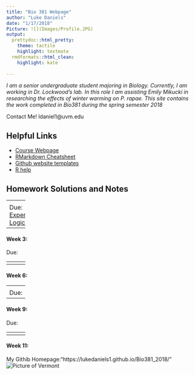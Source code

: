 ```yaml
---
title: "Bio 381 Webpage"
author: "Luke Daniels"
date: "1/17/2018"
Picture: ![](Images/Profile.JPG) 
output: 
  prettydoc::html_pretty:
    theme: tactile
    highlight: textmate
  rmdformats::html_clean:
    highlight: kate
    
---
```

<p align="center">

*I am a senior undergraduate student majoring in Biology.  Currently, I am working in Dr. Lockwood's lab. In this role I am assisting Emily Mikucki in researching the effects of winter warming on P. rapae. This site contains the work completed in Bio381 during the spring semester 2018*

Contact Me! ldaniel1@uvm.edu  
\begin{center}
<divstyle="width:300px; height=200px";
:![](Images/Profile.JPG)  
\end{center}


## Helpful Links   
* [Course Webpage](https://gotellilab.github.io/Bio381/)   
* [RMarkdown Cheatsheet](https://www.rstudio.com/wp-content/uploads/2015/02/rmarkdown-cheatsheet.pdf)   
* [Github website templates](https://github.com/jekyll/jekyll/wiki/Themes)   
* [R help](http://stackoverflow.com/questions/tagged/r)   

## Homework Solutions and Notes

------
<div id='id-section1'/>
#### Week 1: Setting up a webpage 
[Assignment Page](https://gotellilab.github.io/Bio381/Homeworks/Homework01.html)   
   
Due:  
*Index Page Sucessfully Built*
1. Met Matthew Perry, Play Guitar   
2. http://lukedaniels1.github.io  
3. https://lukedaniels1.github.io/Bio381_2018/ 
   
No solution   

------
<div id='id-section2'/>
#### Week 2:    

Due: [Experimental Logic Tree](Homework 2.html)
 

------
<div id='id-section3'/>
#### Week 3: 

Due:   
       
------
<div id='id-section4'/>
#### Week 4:    

Due:   
      

------
<div id='id-section5'/>   
#### Week 5: 
Due:   
   
 
------
<div id='id-section6'/>   
#### Week 6: 

------
<div id='id-section7'/>
#### Week 7: 


------
<div id='id-section8'/>
#### Week 8:  

Due:   
   

------
<div id='id-section9'/>
#### Week 9: 

Due:   

------
<div id='id-section10'/>
#### Week 10:    


------
<div id='id-section11'/>
#### Week 11:   

 


 
      

My Githib Homepage:"https://lukedaniels1.github.io/Bio381_2018/"
![Picture of Vermont](http://www.vtfreemasons.org/images/fall.jpg)





